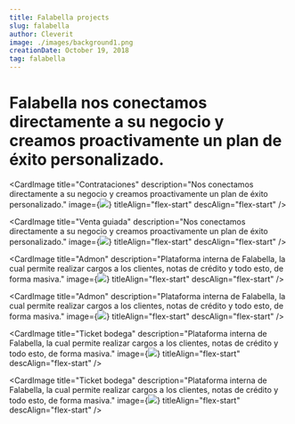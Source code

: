 ```yaml
---
title: Falabella projects
slug: falabella
author: Cleverit
image: ./images/background1.png
creationDate: October 19, 2018
tag: falabella
---
```



# Falabella nos conectamos directamente a su negocio y creamos proactivamente un plan de éxito personalizado.

<div id="projects" style={{ display: 'flex', flexWrap: 'wrap', width: '100%' }}>

<CardImage
  title="Contrataciones"
  description="Nos conectamos directamente a su negocio y creamos proactivamente un plan de éxito personalizado."
  image={<img src={contrataciones1} />}
  titleAlign="flex-start"
  descAlign="flex-start"
/>

<CardImage
  title="Venta guiada"
  description="Nos conectamos directamente a su negocio y creamos proactivamente un plan de éxito personalizado."
  image={<img src={ventaguiada} />}
  titleAlign="flex-start"
  descAlign="flex-start"
/>

<CardImage
  title="Admon"
  description="Plataforma interna de Falabella, la cual permite realizar cargos a los clientes, notas de crédito y todo esto, de forma masiva."
  image={<img src={contrataciones1} />}
  titleAlign="flex-start"
  descAlign="flex-start"
/>

<CardImage
  title="Admon"
  description="Plataforma interna de Falabella, la cual permite realizar cargos a los clientes, notas de crédito y todo esto, de forma masiva."
  image={<img src={contrataciones1} />}
  titleAlign="flex-start"
  descAlign="flex-start"
/>

<CardImage
  title="Ticket bodega"
  description="Plataforma interna de Falabella, la cual permite realizar cargos a los clientes, notas de crédito y todo esto, de forma masiva."
  image={<img src={contrataciones1} />}
  titleAlign="flex-start"
  descAlign="flex-start"
/>

<CardImage
  title="Ticket bodega"
  description="Plataforma interna de Falabella, la cual permite realizar cargos a los clientes, notas de crédito y todo esto, de forma masiva."
  image={<img src={contrataciones1} />}
  titleAlign="flex-start"
  descAlign="flex-start"
/>

</div>
